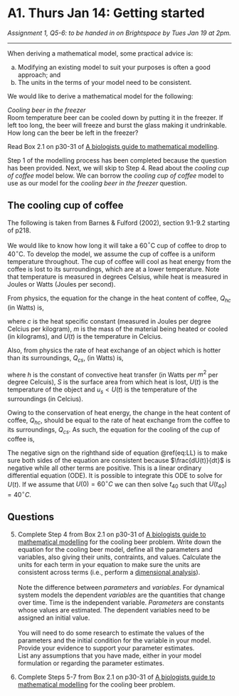 # A1. Thurs Jan 14: Getting started

*Assignment 1, Q5-6: to be handed in on Brightspace by Tues Jan 19 at 2pm.*

---

When deriving a mathematical model, some practical advice is:

a. Modifying an existing model to suit your purposes is often a good approach; and\
b. The units in the terms of your model need to be consistent.\

We would like to derive a mathematical model for the following:

<div class="alert alert-info">
*Cooling beer in the freezer*\
Room temperature beer can be cooled down by putting it in the freezer. If left too long, the beer will freeze and burst the glass making it undrinkable. How long can the beer be left in the freezer?
</div>

Read Box 2.1 on p30-31 of [A biologists guide to mathematical modelling](https://ebookcentral-proquest-com.qe2a-proxy.mun.ca/lib/MUN/detail.action?docID=768551).

Step 1 of the modelling process has been completed because the question has been provided. Next, we will skip to Step 4. Read about the _cooling cup of coffee_ model below. We can borrow the _cooling cup of coffee_ model to use as our model for the _cooling beer in the freezer_ question.

## The cooling cup of coffee

The following is taken from Barnes & Fulford (2002), section 9.1-9.2 starting of p218.

We would like to know how long it will take a 60$^\circ$C cup of coffee to drop to 40$^\circ$C. To develop the model, we assume the cup of coffee is a uniform temperature throughout. The cup of coffee will cool as heat energy from the coffee is lost to its surroundings, which are at a lower temperature. Note that temperature is measured in degrees Celsius, while heat is measured in Joules or Watts (Joules per second).

From physics, the equation for the change in the heat content of coffee, $Q_{hc}$ (in Watts) is,

\begin{equation}
Q_{hc} = cm \frac{dU(t)}{dt},
\end{equation}

where $c$ is the heat specific constant (measured in Joules per degree Celcius per kilogram), $m$ is the mass of the material being heated or cooled (in kilograms), and $U(t)$ is the temperature in Celcius.

Also, from physics the rate of heat exchange of an object which is hotter than its surroundings, $Q_{cs}$, (in Watts) is,

\begin{equation}
Q_{cs} = hS(U(t)-u_s),
\end{equation}

where $h$ is the constant of convective heat transfer (in Watts per $m^2$ per degree Celcuis), $S$ is the surface area from which heat is lost, $U(t)$ is the temperature of the object and $u_s<U(t)$ is the temperature of the surroundings (in Celcius).

Owing to the conservation of heat energy, the change in the heat content of coffee, $Q_{hc}$, should be equal to the rate of heat exchange from the coffee to its surroundings, $Q_{cs}$. As such, the equation for the cooling of the cup of coffee is,

\begin{equation}
cm \frac{dU(t)}{dt}=-hS(U(t)-u_s).
(\#eq:LL)
\end{equation}

The negative sign on the righthand side of equation \@ref(eq:LL) is to make sure both sides of the equation are consistent because $\frac{dU(t)}{dt}$ is negative while all other terms are positive. This is a linear ordinary differential equation (ODE). It is possible to integrate this ODE to solve for $U(t)$. If we assume that $U(0) = 60^\circ C$ we can then solve $t_{40}$ such that $U(t_{40}) = 40^\circ C$.

## Questions {-}
5. Complete Step 4 from Box 2.1 on p30-31 of [A biologists guide to mathematical modelling](https://ebookcentral-proquest-com.qe2a-proxy.mun.ca/lib/MUN/detail.action?docID=768551) for the cooling beer problem. Write down the equation for the cooling beer model, define all the parameters and variables, also giving their units, contraints, and values. Calculate the units for each term in your equation to make sure the units are consistent across terms (i.e., perform a [dimensional analysis](https://en.wikipedia.org/wiki/Dimensional_analysis)).\
\
Note the difference between _parameters_ and _variables_. For dynamical system models the dependent _variables_ are the quantities that change over time. Time is the independent variable. _Parameters_ are constants whose values are estimated. The dependent variables need to be assigned an initial value.\
\
You will need to do some research to estimate the values of the parameters and the initial condition for the variable in your model. Provide your evidence to support your parameter estimates.
\
List any assumptions that you have made, either in your model formulation or regarding the parameter estimates.

6. Complete Steps 5-7 from Box 2.1 on p30-31 of [A biologists guide to mathematical modelling](https://ebookcentral-proquest-com.qe2a-proxy.mun.ca/lib/MUN/detail.action?docID=768551) for the cooling beer problem.
